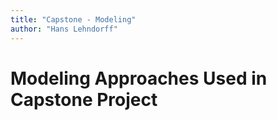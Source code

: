 ```yaml
---
title: "Capstone - Modeling"
author: "Hans Lehndorff"
---
```


# Modeling Approaches Used in Capstone Project
